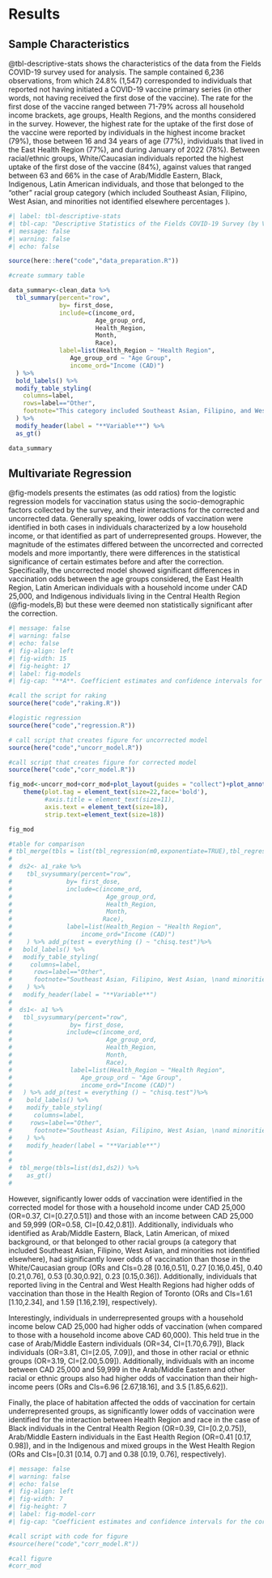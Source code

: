 # Results

## Sample Characteristics

@tbl-descriptive-stats shows the characteristics of the data from the Fields COVID-19 survey used for analysis. The sample contained 6,236 observations, from which 24.8\% (1,547) corresponded to individuals that reported not having initiated a COVID-19 vaccine primary series (in other words, not having received the first dose of the vaccine). The rate for the first dose of the vaccine ranged between 71-79\% across all household income brackets, age groups, Health Regions, and the months considered in the survey. However, the highest rate for the uptake of the first dose of the vaccine were reported by individuals in the highest income bracket (79\%), those between 16 and 34 years of age (77\%), individuals that lived in the East Health Region (77\%), and  during January of 2022 (78\%). Between racial/ethnic groups, White/Caucasian individuals reported the highest uptake of the first dose of the vaccine (84\%), against values that ranged between 63 and 66\% in the case of Arab/Middle Eastern, Black, Indigenous, Latin American individuals, and those that belonged to the "other" racial group category (which included Southeast Asian, Filipino, West Asian, and minorities not identified elsewhere percentages ). 

```r
#| label: tbl-descriptive-stats
#| tbl-cap: "Descriptive Statistics of the Fields COVID-19 Survey (by Vaccination Status)"
#| message: false
#| warning: false
#| echo: false

source(here::here("code","data_preparation.R"))

#create summary table

data_summary<-clean_data %>%
  tbl_summary(percent="row",
              by= first_dose,
              include=c(income_ord,
                        Age_group_ord,
                        Health_Region,
                        Month,
                        Race),
              label=list(Health_Region ~ "Health Region",
                 Age_group_ord ~ "Age Group",
                 income_ord="Income (CAD)")
  ) %>%
  bold_labels() %>%
  modify_table_styling(
    columns=label,
    rows=label=="Other",
    footnote="This category included Southeast Asian, Filipino, and West Asian individuals, \nand minorities not identified elsewhere according to the 2016 Census."
  ) %>%
  modify_header(label = "**Variable**") %>%
  as_gt()

data_summary

```

## Multivariate Regression

@fig-models presents the estimates (as odd ratios) from the logistic regression models for vaccination status using the socio-demographic factors collected by the survey, and their interactions for the corrected and uncorrected data. Generally speaking, lower odds of vaccination were identified in both cases in individuals characterized by a low household income, or that identified as part of underrepresented groups. However, the magnitude of the estimates differed between the uncorrected and corrected models and more importantly, there were differences in the statistical significance of certain estimates before and after the correction. Specifically, the uncorrected model showed significant differences in vaccination odds between the age groups considered, the East Health Region, Latin American individuals with a household income under CAD 25,000, and Indigenous individuals living in the Central Health Region (@fig-models,B) but these were deemed non statistically significant after the correction.

<!-- \newpage -->

<!-- \begin{sidewaysfigure} -->

```r
#| message: false
#| warning: false
#| echo: false
#| fig-align: left
#| fig-width: 15
#| fig-height: 17
#| label: fig-models
#| fig-cap: "**A**. Coefficient estimates and confidence intervals for the uncorrected model. **B**. Coefficient estimates and confidence intervals for the corrected model. Only statistically significant interaction terms are shown in both cases. Full interaction terms can be found in Supplementary Figures A-3 and A-4."

#call the script for raking
source(here("code","raking.R"))

#logistic regression
source(here("code","regression.R"))

# call script that creates figure for uncorrected model
source(here("code","uncorr_model.R"))

#call script that creates figure for corrected model
source(here("code","corr_model.R"))

fig_mod<-uncorr_mod+corr_mod+plot_layout(guides = "collect")+plot_annotation(tag_levels = "A")&
    theme(plot.tag = element_text(size=22,face='bold'),
          #axis.title = element_text(size=11),
          axis.text = element_text(size=18),
          strip.text=element_text(size=18))

fig_mod

#table for comparison
# tbl_merge(tbls = list(tbl_regression(m0,exponentiate=TRUE),tbl_regression(m2,exponentiate = TRUE)))
# 
#  ds2<- a1_rake %>%
#    tbl_svysummary(percent="row",
#               by= first_dose,
#               include=c(income_ord,
#                          Age_group_ord,
#                          Health_Region,
#                          Month,
#                         Race),
#               label=list(Health_Region ~ "Health Region",                  Age_group_ord ~ "Age Group",
#                   income_ord="Income (CAD)")
#    ) %>% add_p(test = everything () ~ "chisq.test")%>%
#   bold_labels() %>%
#   modify_table_styling(
#     columns=label,
#      rows=label=="Other",
#      footnote="Southeast Asian, Filipino, West Asian, \nand minorities not identified elsewhere according to the Census."
#    ) %>%
#   modify_header(label = "**Variable**")
# 
#  ds1<- a1 %>%
#   tbl_svysummary(percent="row",
#                by= first_dose,
#               include=c(income_ord,
#                          Age_group_ord,
#                          Health_Region,
#                          Month,
#                          Race),
#                label=list(Health_Region ~ "Health Region",
#                   Age_group_ord ~ "Age Group",
#                   income_ord="Income (CAD)")
#   ) %>% add_p(test = everything () ~ "chisq.test")%>%
#    bold_labels() %>%
#    modify_table_styling(
#      columns=label,
#     rows=label=="Other",
#      footnote="Southeast Asian, Filipino, West Asian, \nand minorities not identified elsewhere according to the Census."
#    ) %>%
#    modify_header(label = "**Variable**")
# 
# 
#  tbl_merge(tbls=list(ds1,ds2)) %>%
#    as_gt()
# 

```

<!-- \end{sidewaysfigure} -->

However, significantly lower odds of vaccination were identified in the corrected model for those with a household income under CAD 25,000 (OR=0.37, CI=[0.27,0.51]) and those with an income between CAD 25,000 and 59,999 (OR=0.58, CI=[0.42,0.81]).  Additionally, individuals who identified as Arab/Middle Eastern, Black, Latin American, of mixed background, or that belonged to other racial groups (a category that included Southeast Asian, Filipino, West Asian, and minorities not identified elsewhere), had significantly lower odds of vaccination than those in the White/Caucasian group (ORs and CIs=0.28 [0.16,0.51], 0.27 [0.16,0.45], 0.40 [0.21,0.76], 0.53 [0.30,0.92], 0.23 [0.15,0.36]). Additionally, individuals that reported living in the Central and West Health Regions had higher odds of vaccination than those in the Health Region of Toronto (ORs and CIs=1.61 [1.10,2.34], and 1.59 [1.16,2.19], respectively).

Interestingly, individuals in underrepresented groups with a household income below CAD 25,000 had higher odds of vaccination (when compared to those with a household income above CAD 60,000).  This held true in the case of Arab/Middle Eastern individuals (OR=34, CI=[1.70,6.79]), Black individuals (OR=3.81, CI=[2.05, 7.09]), and those in other racial or ethnic groups (OR=3.19, CI=[2.00,5.09]). Additionally, individuals with an income between CAD 25,000 and 59,999 in the Arab/Middle Eastern and other racial or ethnic groups also had higher odds of vaccination than their high-income peers (ORs and CIs=6.96 [2.67,18.16], and 3.5 [1.85,6.62]). 

Finally, the place of habitation affected the odds of vaccination for certain underrepresented groups, as significantly lower odds of vaccination were identified for the interaction between Health Region and race in the case of Black individuals in the Central Health Region (OR=0.39, CI=[0.2,0.75]), Arab/Middle Eastern individuals in the East Health Region (OR=0.41 [0.17, 0.98]), and in the Indigenous and mixed groups in the West Health Region (ORs and CIs=[0.31 [0.14, 0.7] and 0.38 [0.19, 0.76], respectively).

```r
#| message: false
#| warning: false
#| echo: false
#| fig-align: left
#| fig-width: 7
#| fig-height: 7
#| label: fig-model-corr
#| fig-cap: "Coefficient estimates and confidence intervals for the corrected model. Only statistically significant interaction terms are shown. Full interaction terms can be found in Supplementary Figure A-4."

#call script with code for figure
#source(here("code","corr_model.R"))

#call figure
#corr_mod
```
